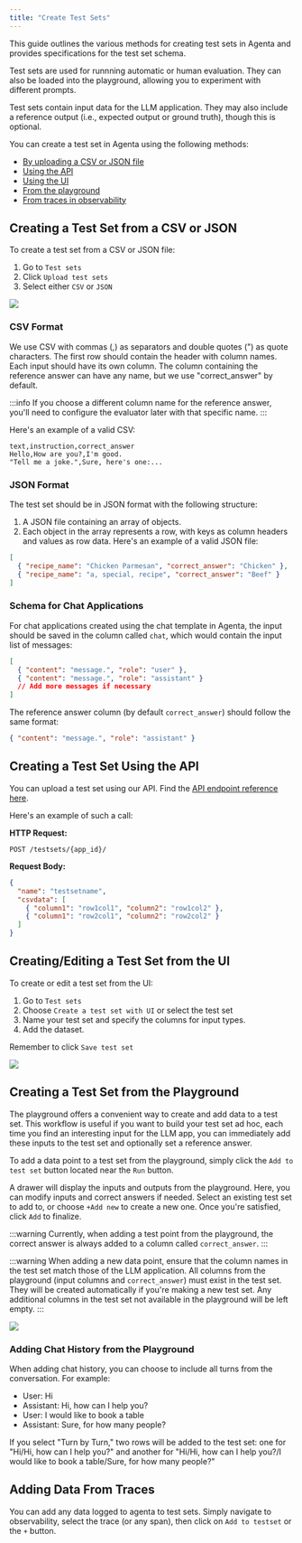 ```yaml
---
title: "Create Test Sets"
---
```


This guide outlines the various methods for creating test sets in Agenta and provides specifications for the test set schema.

Test sets are used for runnning automatic or human evaluation. They can also be loaded into the playground, allowing you to experiment with different prompts.

Test sets contain input data for the LLM application. They may also include a reference output (i.e., expected output or ground truth), though this is optional.

You can create a test set in Agenta using the following methods:

- [By uploading a CSV or JSON file](#creating-a-test-set-from-a-csv-or-json)
- [Using the API](#creating-a-test-set-using-the-api)
- [Using the UI](#creatingediting-a-test-set-from-the-ui)
- [From the playground](#creating-a-test-set-from-the-playground)
- [From traces in observability](#adding-data-from-traces)

## Creating a Test Set from a CSV or JSON

To create a test set from a CSV or JSON file:

1. Go to `Test sets`
2. Click `Upload test sets`
3. Select either `CSV` or `JSON`

<img src="/images/test-sets/upload_test_set.png" />

### CSV Format

We use CSV with commas (,) as separators and double quotes (") as quote characters. The first row should contain the header with column names. Each input should have its own column. The column containing the reference answer can have any name, but we use "correct_answer" by default.

:::info
If you choose a different column name for the reference answer, you'll need to configure the evaluator later with that specific name.
:::

Here's an example of a valid CSV:

```csv
text,instruction,correct_answer
Hello,How are you?,I'm good.
"Tell me a joke.",Sure, here's one:...
```

### JSON Format

The test set should be in JSON format with the following structure:

1. A JSON file containing an array of objects.
2. Each object in the array represents a row, with keys as column headers and values as row data. Here's an example of a valid JSON file:

```json
[
  { "recipe_name": "Chicken Parmesan", "correct_answer": "Chicken" },
  { "recipe_name": "a, special, recipe", "correct_answer": "Beef" }
]
```

### Schema for Chat Applications

For chat applications created using the chat template in Agenta, the input should be saved in the column called `chat`, which would contain the input list of messages:

```json
[
  { "content": "message.", "role": "user" },
  { "content": "message.", "role": "assistant" }
  // Add more messages if necessary
]
```

The reference answer column (by default `correct_answer`) should follow the same format:

```json
{ "content": "message.", "role": "assistant" }
```

## Creating a Test Set Using the API

You can upload a test set using our API. Find the [API endpoint reference here](/reference/api/upload-file).

Here's an example of such a call:

**HTTP Request:**

```
POST /testsets/{app_id}/

```

**Request Body:**

```json
{
  "name": "testsetname",
  "csvdata": [
    { "column1": "row1col1", "column2": "row1col2" },
    { "column1": "row2col1", "column2": "row2col2" }
  ]
}
```

## Creating/Editing a Test Set from the UI

To create or edit a test set from the UI:

1. Go to `Test sets`
2. Choose `Create a test set with UI` or select the test set
3. Name your test set and specify the columns for input types.
4. Add the dataset.

Remember to click `Save test set`

<img src="/images/test-sets/add_test_set_ui.png" />

## Creating a Test Set from the Playground

The playground offers a convenient way to create and add data to a test set. This workflow is useful if you want to build your test set ad hoc, each time you find an interesting input for the LLM app, you can immediately add these inputs to the test set and optionally set a reference answer.

To add a data point to a test set from the playground, simply click the `Add to test set` button located near the `Run` button.

A drawer will display the inputs and outputs from the playground. Here, you can modify inputs and correct answers if needed. Select an existing test set to add to, or choose `+Add new` to create a new one. Once you're satisfied, click `Add` to finalize.

:::warning
Currently, when adding a test point from the playground, the correct answer is always added to a column called `correct_answer`.
:::

:::warning
When adding a new data point, ensure that the column names in the test set match those of the LLM application. All columns from the playground (input columns and `correct_answer`) must exist in the test set. They will be created automatically if you're making a new test set. Any additional columns in the test set not available in the playground will be left empty.
:::

<img src="/images/test-sets/add_test_set_playground.png" />

### Adding Chat History from the Playground

When adding chat history, you can choose to include all turns from the conversation. For example:

- User: Hi
- Assistant: Hi, how can I help you?
- User: I would like to book a table
- Assistant: Sure, for how many people?

If you select "Turn by Turn," two rows will be added to the test set: one for "Hi/Hi, how can I help you?" and another for "Hi/Hi, how can I help you?/I would like to book a table/Sure, for how many people?"

## Adding Data From Traces

You can add any data logged to agenta to test sets. Simply navigate to observability, select the trace (or any span), then click on `Add to testset` or the `+` button.

